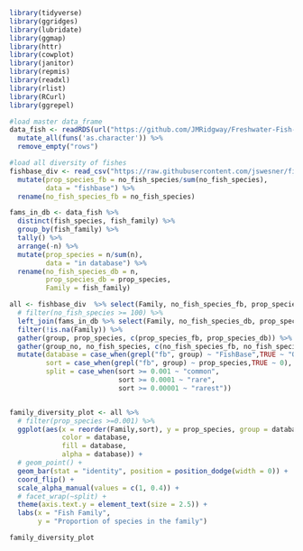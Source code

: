 
```r
library(tidyverse)
library(ggridges)
library(lubridate)
library(ggmap)
library(httr)
library(cowplot)
library(janitor)
library(repmis)
library(readxl)
library(rlist)
library(RCurl)
library(ggrepel)
```


```r
#load master data_frame
data_fish <- readRDS(url("https://github.com/JMRidgway/Freshwater-Fish-Diet-Database/blob/master/database/data_fish.rds?raw=true")) %>% 
  mutate_all(funs('as.character')) %>% 
  remove_empty("rows")

#load all diversity of fishes
fishbase_div <- read_csv("https://raw.githubusercontent.com/jswesner/fish_summaries/master/family_diversity.csv") %>% 
  mutate(prop_species_fb = no_fish_species/sum(no_fish_species),
         data = "fishbase") %>% 
  rename(no_fish_species_fb = no_fish_species)

fams_in_db <- data_fish %>% 
  distinct(fish_species, fish_family) %>% 
  group_by(fish_family) %>% 
  tally() %>% 
  arrange(-n) %>% 
  mutate(prop_species = n/sum(n),
         data = "in database") %>% 
  rename(no_fish_species_db = n,
         prop_species_db = prop_species,
         Family = fish_family)

all <- fishbase_div  %>% select(Family, no_fish_species_fb, prop_species_fb) %>% 
  # filter(no_fish_species >= 100) %>% 
  left_join(fams_in_db %>% select(Family, no_fish_species_db, prop_species_db))  %>% 
  filter(!is.na(Family)) %>% 
  gather(group, prop_species, c(prop_species_fb, prop_species_db)) %>% 
  gather(group_no, no_fish_species, c(no_fish_species_fb, no_fish_species_db)) %>% 
  mutate(database = case_when(grepl("fb", group) ~ "FishBase",TRUE ~ "Our database"),
         sort = case_when(grepl("fb", group) ~ prop_species,TRUE ~ 0),
         split = case_when(sort >= 0.001 ~ "common",
                           sort >= 0.0001 ~ "rare",
                           sort >= 0.00001 ~ "rarest"))


family_diversity_plot <- all %>% 
  # filter(prop_species >=0.001) %>% 
  ggplot(aes(x = reorder(Family,sort), y = prop_species, group = database, 
             color = database,
             fill = database,
             alpha = database)) +
  # geom_point() +
  geom_bar(stat = "identity", position = position_dodge(width = 0)) +
  coord_flip() +
  scale_alpha_manual(values = c(1, 0.4)) +
  # facet_wrap(~split) +
  theme(axis.text.y = element_text(size = 2.5)) +
  labs(x = "Fish Family",
       y = "Proportion of species in the family")

family_diversity_plot
```

